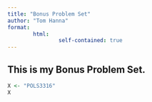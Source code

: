 ```yaml
---
title: "Bonus Problem Set"
author: "Tom Hanna"
format:
        html:
                self-contained: true
---
```


## This is my Bonus Problem Set. 

```r
X <- "POLS3316"
X
```

